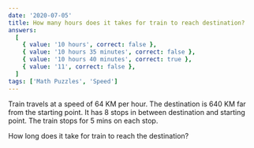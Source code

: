 ```yaml
---
date: '2020-07-05'
title: How many hours does it takes for train to reach destination?
answers:
  [
    { value: '10 hours', correct: false },
    { value: '10 hours 35 minutes', correct: false },
    { value: '10 hours 40 minutes', correct: true },
    { value: '11', correct: false },
  ]
tags: ['Math Puzzles', 'Speed']
---
```


Train travels at a speed of 64 KM per hour. The destination is 640 KM far from the starting point. It has 8 stops in between destination and starting point. The train stops for 5 mins on each stop.

How long does it take for train to reach the destination?
